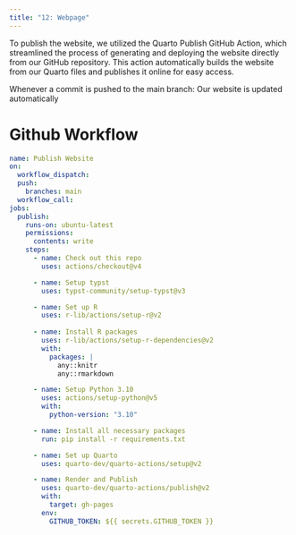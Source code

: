 ```yaml
---
title: "12: Webpage"
---
```

To publish the website, we utilized the Quarto Publish GitHub Action, which streamlined the process of generating and deploying the website directly from our GitHub repository. This action automatically builds the website from our Quarto files and publishes it online for easy access.

Whenever a commit is pushed to the main branch: Our website is updated automatically

# Github Workflow

```yaml
name: Publish Website
on:
  workflow_dispatch:
  push:
    branches: main
  workflow_call:
jobs:
  publish:
    runs-on: ubuntu-latest
    permissions:
      contents: write
    steps:
      - name: Check out this repo
        uses: actions/checkout@v4

      - name: Setup typst
        uses: typst-community/setup-typst@v3

      - name: Set up R
        uses: r-lib/actions/setup-r@v2
      
      - name: Install R packages
        uses: r-lib/actions/setup-r-dependencies@v2
        with:
          packages: |
            any::knitr 
            any::rmarkdown

      - name: Setup Python 3.10
        uses: actions/setup-python@v5
        with:
          python-version: "3.10"

      - name: Install all necessary packages
        run: pip install -r requirements.txt

      - name: Set up Quarto
        uses: quarto-dev/quarto-actions/setup@v2

      - name: Render and Publish
        uses: quarto-dev/quarto-actions/publish@v2
        with:
          target: gh-pages
        env:
          GITHUB_TOKEN: ${{ secrets.GITHUB_TOKEN }}
```